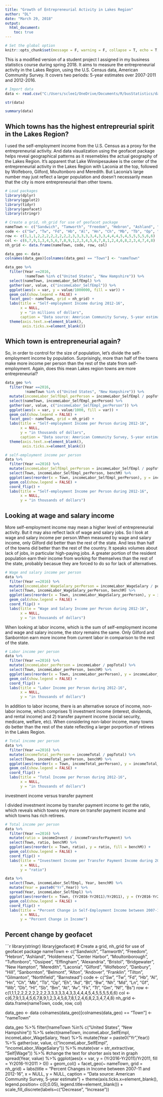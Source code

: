 ```yaml
---
title: "Growth of Entrepreneurial Activity in Lakes Region"
author: "DL"
date: "March 29, 2018"
output:
  html_document:
    toc: true
---
```


```r
# Set the global option
knitr::opts_chunk$set(message = F, warning = F, collapse = T, echo = T, results = 'markup')
```

This is a modified version of a student project I assigned in my business statistics course during spring 2018. It aims to measure the entrepreneurial activity in the Lakes Region, using the U.S. Census data, American Community Survey. It covers two periods: 5-year estimates over 2007-2011 and 2012-2016.  

```r
# Import data
data <- read.csv("C:/Users/sclee1/OneDrive/Documents/R/busStatistics/data/census2.csv")

str(data)

summary(data)
```

## Which towns has the highest entrepreurial spirit in the Lakes Region?
I used the self-employment income from the U.S. Census as a proxy for the entrepreneurial activity. And data visualization using the geofacet package helps reveal geographical patterns as it resemebles the actual geography of the Lakes Region. It's apparent that Lake Winnipesaukee is the center of the entrepreneurial activity in the Lakes Region with Laconia at the top, followed by Wolfeboro, Gilford, Moultonboro and Meredith. But Laconia's large number may just reflect a larger population and doesn't necessarily mean that the city is more entrepreneurial than other towns.  
```r
# Load packages
library(dplyr)
library(ggplot2)
library(tidyr)
library(geofacet)
library(stringr)

# Create a grid, nh_grid for use of geofacet package
nameTown <- c("Sandwich", "Tamworth", "Freedom", "Hebron", "Ashland", "Holderness", "Center Harbor", "Moultonborough", "Tuftonboro", "Ossipee", "Effingham", "Alexandria", "Bristol", "Bridgewater", "New Hampton", "Meredith", "Laconia", "Gilford", "Wolfeboro", "Danbury", "Hill", "Sanbornton", "Belmont", "Alton", "Andover", "Franklin", "Tilton", "Gilmanton", "Northfield", "Barnstead")
code <- c("Sw", "Tw", "Fd", "Hb", "Al", "Hn", "Ch", "Mb", "Tb", "Op", "Eh", "Ad", "Bt", "Bw", "Nh", "Md", "Ln", "Gf", "Wb", "Db", "Hl", "Sb", "Bm", "At", "Av", "Fk", "Tt", "Gm", "Nf", "Bs")
row <- c(1,1,1,2,2,2,2,2,2,2,2,3,3,3,3,3,4,3,3,4,4,4,5,4,5,5,5,5,6,6)
col <- c(6,7,9,1,3,4,5,6,7,8,9,1,2,3,4,5,6,7,8,1,2,4,6,8,2,3,4,7,4,8)
nh_grid <- data.frame(nameTown, code, row, col)

data_geo <- data
colnames(data_geo)[colnames(data_geo) == "Town"] <- "nameTown"

data_geo %>%
  filter(Year ==2016,
         !nameTown %in% c("United States", "New Hampshire")) %>%
  select(nameTown, incomeLabor_SelfEmpl) %>%
  gather(var, value, c("incomeLabor_SelfEmpl")) %>%
  ggplot(aes(x = var, y = value/1000000, fill = var)) +
  geom_col(show.legend = FALSE) +
  facet_geo(~ nameTown, grid = nh_grid) +
  labs(title = "Self-employment Income during 2012-16",
       x = NULL,
       y = "in millions of dollars",
       caption = "Data source: American Community Survey, 5-year estimate") +
  theme(axis.text.x=element_blank(), 
        axis.ticks.x=element_blank())
```

## Which town is entrepreneurial again?
So, in order to control for the size of population, let's divide the self-employment income by population. Surprisingly, more than half of the towns make more income per person than the rest of the state from self-employment. Again, does this mean Lakes region towns are more entrepreneurial?

```r
data_geo %>%
  filter(Year ==2016,
         !nameTown %in% c("United States", "New Hampshire")) %>%
  mutate(incomeLabor_SelfEmpl_perPerson = incomeLabor_SelfEmpl / popTotal) %>%
  select(nameTown, incomeLabor_SelfEmpl_perPerson) %>%
  gather(var, value, c("incomeLabor_SelfEmpl_perPerson")) %>%
  ggplot(aes(x = var, y = value/1000, fill = var)) +
  geom_col(show.legend = FALSE) +
  facet_geo(~ nameTown, grid = nh_grid) +
  labs(title = "Self-employment Income per Person during 2012-16",
       x = NULL,
       y = "in thousands of dollars",
       caption = "Data source: American Community Survey, 5-year estimate") +
  theme(axis.text.x=element_blank(), 
        axis.ticks.x=element_blank())

# self-employment income per person
data %>%
  filter(Year ==2016) %>%
  mutate(incomeLabor_SelfEmpl_perPerson = incomeLabor_SelfEmpl / popTotal) %>%
  select(Town, incomeLabor_SelfEmpl_perPerson, benchM) %>%
  ggplot(aes(reorder(x = Town, incomeLabor_SelfEmpl_perPerson), y = incomeLabor_SelfEmpl_perPerson/1000, fill = benchM)) +
  geom_col(show.legend = FALSE) +
  coord_flip() +
  labs(title = "Self-employment Income per Person during 2012-16",
       x = NULL,
       y = "in thousands of dollars") 
```

## Looking at wage and salary income
More self-employment income may mean a higher level of entrepreneurial activity. But it may also reflect lack of wage and salary jobs. So I look at wage and salary income per person.When measured by wage and salary income, only Gilford did better than the rest of the state. And less than half of the towns did better than the rest of the country. It speaks volumes about lack of jobs, in particular high-paying jobs. A greater portion of the resident population earn their income from working for themselves than the rest of the state, probably becasue they are forced to do so for lack of alternatives.

```r
# Wage and salary income per person
data %>%
  filter(Year ==2016) %>%
  mutate(incomeLabor_WageSalary_perPerson = incomeLabor_WageSalary / popTotal) %>%
  select(Town, incomeLabor_WageSalary_perPerson, benchM) %>%
  ggplot(aes(reorder(x = Town, incomeLabor_WageSalary_perPerson), y = incomeLabor_WageSalary_perPerson/1000, fill = benchM)) +
  geom_col(show.legend = FALSE) +
  coord_flip() +
  labs(title = "Wage and Salary Income per Person during 2012-16",
       x = NULL,
       y = "in thousands of dollars") 
```

When looking at labor income, which is the sum of self-employment income and wage and salary income, the story remains the same. Only Gilford and Sanbornton earn more income from current labor in comparison to the rest of the state.
```r
# Labor income per person
data %>%
  filter(Year ==2016) %>%
  mutate(incomeLabor_perPerson = incomeLabor / popTotal) %>%
  select(Town, incomeLabor_perPerson, benchM) %>%
  ggplot(aes(reorder(x = Town, incomeLabor_perPerson), y = incomeLabor_perPerson/1000, fill = benchM)) +
  geom_col(show.legend = FALSE) +
  coord_flip() +
  labs(title = "Labor Income per Person during 2012-16",
       x = NULL,
       y = "in thousands of dollars") 
```

In addition to labor income, there is an alternative soruce of income, non-labor income, which comprises 1) investment income (interest, dividends, and rental income) and 2) transfer payment income (social security, medicare, welfare, etc). When considering non-labor income, many towns do better than the rest of the state reflecting a larger porportion of retirees in the Lakes Region.
```r
# Total income per person
data %>%
  filter(Year ==2016) %>%
  mutate(incomeTotal_perPerson = incomeTotal / popTotal) %>%
  select(Town, incomeTotal_perPerson, benchM) %>%
  ggplot(aes(reorder(x = Town, incomeTotal_perPerson), y = incomeTotal_perPerson/1000, fill = benchM)) +
  geom_col(show.legend = FALSE) +
  coord_flip() +
  labs(title = "Total Income per Person during 2012-16",
       x = NULL,
       y = "in thousands of dollars") 
```

investment income versus transfer payment

I divided investment income by transfer payment income to get the ratio, which reveals which towns rely more on transfer payment income and which towns has rich retirees.
```r
# Total income per person
data %>%
  filter(Year ==2016) %>%
  mutate(ratio = incomeInvest / incomeTransferPayment) %>%
  select(Town, ratio, benchM) %>%
  ggplot(aes(reorder(x = Town, ratio), y = ratio, fill = benchM)) +
  geom_col(show.legend = FALSE) +
  coord_flip() +
  labs(title = "Investment Income per Transfer Payment Income during 2012-16",
       x = NULL,
       y = "ratio") 
```




```r
data %>%
  select(Town, incomeLabor_SelfEmpl, Year, benchM) %>%
  mutate(Year = paste0("Yr",Year)) %>%
  spread(Year, incomeLabor_SelfEmpl) %>%
  ggplot(aes(reorder(x = Town, (Yr2016-Yr2011)/Yr2011), y = (Yr2016-Yr2011)/Yr2011, fill = benchM)) +
  geom_col(show.legend = FALSE) +
  coord_flip() +
  labs(title = "Percent Change in Self-Employment Income between 2007-11 and 2012-16",
       x = NULL,
       y = "Percent Change in Income") 

```

## Percent change by geofacet
```r
library(stringr)
library(geofacet)
# Create a grid, nh_grid for use of geofacet package
nameTown <- c("Sandwich", "Tamworth", "Freedom", "Hebron", "Ashland", "Holderness", "Center Harbor", "Moultonborough", "Tuftonboro", "Ossipee", "Effingham", "Alexandria", "Bristol", "Bridgewater", "New Hampton", "Meredith", "Laconia", "Gilford", "Wolfeboro", "Danbury", "Hill", "Sanbornton", "Belmont", "Alton", "Andover", "Franklin", "Tilton", "Gilmanton", "Northfield", "Barnstead")
code <- c("Sw", "Tw", "Fd", "Hb", "Al", "Hn", "Ch", "Mb", "Tb", "Op", "Eh", "Ad", "Bt", "Bw", "Nh", "Md", "Ln", "Gf", "Wb", "Db", "Hl", "Sb", "Bm", "At", "Av", "Fk", "Tt", "Gm", "Nf", "Bs")
row <- c(1,1,1,2,2,2,2,2,2,2,2,3,3,3,3,3,4,3,3,4,4,4,5,4,5,5,5,5,6,6)
col <- c(6,7,9,1,3,4,5,6,7,8,9,1,2,3,4,5,6,7,8,1,2,4,6,8,2,3,4,7,4,8)
nh_grid <- data.frame(nameTown, code, row, col)

data_geo <- data
colnames(data_geo)[colnames(data_geo) == "Town"] <- "nameTown"

data_geo %>%
  filter(!nameTown %in% c("United States", "New Hampshire")) %>%
  select(nameTown, incomeLabor_SelfEmpl, incomeLabor_WageSalary, Year) %>%
  mutate(Year = paste0("Yr",Year)) %>%
  gather(var, value, c("incomeLabor_SelfEmpl", "incomeLabor_WageSalary")) %>%
  mutate(var = str_extract(var, "Self|Wage")) %>% #change the text for shorter axis text in graph
  spread(Year, value)  %>%
  ggplot(aes(x = var, y = (Yr2016-Yr2011)/Yr2011, fill = Yr2016-Yr2011 > 0)) + 
  geom_col() +
  facet_geo(~ nameTown, grid = nh_grid) +
  labs(title = "Percent Changes in Income between 2007-11 and 2012-16",
       x = NULL,
       y = NULL,
       caption = "Data source: American Community Survey, 5-year estimate") +
  theme(axis.ticks.x=element_blank(),
        legend.position= c(0,0.05),
        legend.title=element_blank()) + 
  scale_fill_discrete(labels=c("Decrease", "Increase"))